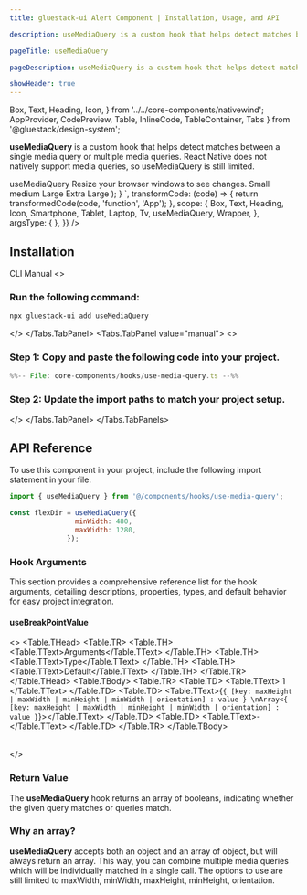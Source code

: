 ```yaml
---
title: gluestack-ui Alert Component | Installation, Usage, and API

description: useMediaQuery is a custom hook that helps detect matches between a single media query or multiple media queries. 

pageTitle: useMediaQuery

pageDescription: useMediaQuery is a custom hook that helps detect matches between a single media query or multiple media queries. 

showHeader: true
---
```



<Meta title="with-nativewind/Hooks/useMediaQuery" />

  Box,
  Text,
  Heading,
  Icon,
} from '../../core-components/nativewind';
  AppProvider,
  CodePreview,
  Table,
  InlineCode,
  TableContainer,
  Tabs
} from '@gluestack/design-system';

**useMediaQuery** is a custom hook that helps detect matches between a single media query or multiple media queries. React Native does not natively support media queries, so useMediaQuery is still limited. 

<Wrapper>
  <CodePreview
    _rendererWrapper={{ px: '$2.5' , height:300}}
    showComponentRenderer={true}
    showArgsController={false}
    metaData={{
      code: `
      function App(){
      const [isMobile, isTablet, isSmallScreen, isLargeScreen] = useMediaQuery([
    {
      maxWidth: 480,
    },
    {
      minWidth: 481,
      maxWidth: 768,
    },
    {
      minWidth: 769,
      maxWidth: 1440,
    },
    {
      minWidth: 1441,
    },
  ]);
        return (
    <Box className="justify-center items-center gap-4">
      <Heading>useMediaQuery</Heading>
      <Text>Resize your browser windows to see changes.</Text>
      <Box className="flex-row flex-wrap gap-8 justify-center">
        <Box
          className={
            'border justify-center items-center w-[120px] h-[80px] rounded gap-2 ' +
            (isMobile ? 'border-primary-500 bg-background-50' : '')
          }
        >
          <Icon as={Smartphone} size={'xs'} />
          <Text size="sm">Small</Text>
        </Box>
        <Box
          className={
            'border justify-center items-center w-[120px] h-[80px] rounded gap-2 ' +
            (isTablet ? 'border-primary-500 bg-background-50' : '')
          }
        >
          <Icon as={Tablet} size="sm" />
          <Text size="sm">medium</Text>
        </Box>
        <Box
          className={
            'border justify-center items-center w-[120px] h-[80px] rounded gap-2 ' +
            (isSmallScreen ? 'border-primary-500 bg-background-50' : '')
          }
        >
          <Icon as={Laptop} size="sm" />
          <Text size="sm">Large</Text>
        </Box>
        <Box
          className={
            'border justify-center items-center w-[120px] h-[80px] rounded gap-2 ' +
            (isLargeScreen ? 'border-primary-500 bg-background-50' : '')
          }
        >
          <Icon as={Tv} size="sm" />
          <Text size="sm">Extra Large</Text>
        </Box>
      </Box>
    </Box>
  );
      }
      `,
      transformCode: (code) => {
        return transformedCode(code, 'function', 'App');
      },
      scope: {
        Box,
        Text,
        Heading,
        Icon,
        Smartphone,
        Tablet,
        Laptop,
        Tv,
        useMediaQuery,
        Wrapper,
      },
      argsType: {
      },
    }}
  />
</Wrapper>

<br />

## Installation

<Tabs value="cli" type="section">
<Tabs.TabList>
      <Tabs.Tab value="cli">
        <Tabs.TabTitle>CLI</Tabs.TabTitle>
      </Tabs.Tab>
     <Tabs.Tab value="manual">
        <Tabs.TabTitle>Manual</Tabs.TabTitle>
     </Tabs.Tab>
  </Tabs.TabList>
  <Tabs.TabPanels>
    <Tabs.TabPanel value="cli">
<>

### Run the following command:
  ```bash
  npx gluestack-ui add useMediaQuery
  ```
</>
    </Tabs.TabPanel>
    <Tabs.TabPanel value="manual"> 
<>


### Step 1: Copy and paste the following code into your project.

<CollapsibleCode>

```jsx 
%%-- File: core-components/hooks/use-media-query.ts --%% 
```

</CollapsibleCode>

### Step 2: Update the import paths to match your project setup.
</>
    </Tabs.TabPanel>
  </Tabs.TabPanels>
</Tabs>

## API Reference

To use this component in your project, include the following import statement in your file.

```jsx
import { useMediaQuery } from '@/components/hooks/use-media-query';
```

```jsx
const flexDir = useMediaQuery({
                minWidth: 480,
                maxWidth: 1280,
              });
```

### Hook Arguments

This section provides a comprehensive reference list for the hook arguments, detailing descriptions, properties, types, and default behavior for easy project integration.

#### useBreakPointValue

<>
  <TableContainer>
    <Table>
      <Table.THead>
        <Table.TR>
          <Table.TH>
            <Table.TText>Arguments</Table.TText>
          </Table.TH>
          <Table.TH>
            <Table.TText>Type</Table.TText>
          </Table.TH>
          <Table.TH>
            <Table.TText>Default</Table.TText>
          </Table.TH>
        </Table.TR>
      </Table.THead>
      <Table.TBody>
        <Table.TR>
          <Table.TD>
            <Table.TText>
              <InlineCode>1</InlineCode>
            </Table.TText>
          </Table.TD>
          <Table.TD>
            <Table.TText>{`{ [key: maxHeight | maxWidth | minHeight | minWidth | orientation] : value } \nArray<{ [key: maxHeight | maxWidth | minHeight | minWidth | orientation] : value }`}></Table.TText>
          </Table.TD>
          <Table.TD>
            <Table.TText>-</Table.TText>
          </Table.TD>
        </Table.TR>
      </Table.TBody>
    </Table>
  </TableContainer>
</>


### Return Value

The **useMediaQuery** hook returns an array of booleans, indicating whether the given query matches or queries match.

### Why an array? 

**useMediaQuery** accepts both an object and an array of object, but will always return an array. This way, you can combine multiple media queries which will be individually matched in a single call. The options to use are still limited to maxWidth, minWidth, maxHeight, minHeight, orientation.